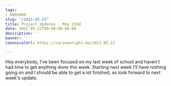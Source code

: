 ```yaml
---
tags:
- KBD2600
slug: "/2021-05-22"
title: Project Updates - May 22nd
date: 2021-05-22T00:00:00-06:00
description: ''
banner: ''
canonicalUrl: https://carsonwright.me/2021-05-22

---
```

Hey everybody, I've been focused on my last week of school and haven't had time to get anything done this week. Starting next week I'll have nothing going on and I should be able to get a lot finished, so look forward to next week's update.
